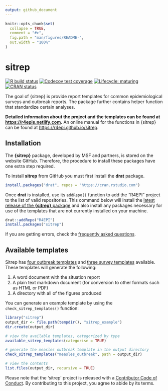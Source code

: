 ```yaml
---
output: github_document
---
```


<!-- README.md is generated from README.Rmd. Please edit that file -->

```r
knitr::opts_chunk$set(
  collapse = TRUE,
  comment = "#>",
  fig.path = "man/figures/README-",
  out.width = "100%"
)
```

# sitrep

<!-- badges: start -->
[![R build status](https://github.com/R4EPI/sitrep/workflows/R-CMD-check/badge.svg)](https://github.com/R4EPI/sitrep/actions)
[![Codecov test coverage](https://codecov.io/gh/R4EPI/sitrep/branch/master/graph/badge.svg)](https://codecov.io/gh/R4EPI/sitrep?branch=master)
[![Lifecycle: maturing](https://img.shields.io/badge/lifecycle-maturing-blue.svg)](https://www.tidyverse.org/lifecycle/#maturing)
[![CRAN status](https://www.r-pkg.org/badges/version/sitrep)](https://CRAN.R-project.org/package=sitrep)
<!-- badges: end -->

The goal of {sitrep} is provide report templates for common epidemiological
surveys and outbreak reports. The package further contains helper function that
standardize certain analyses. 

**Detailed information about the project and the templates can be found at <https://r4epis.netlify.com>.** An online manual for the functions in {sitrep} can be found at <https://r4epi.github.io/sitrep>. 


## Installation

The **{sitrep}** package, developed by MSF and partners, is stored on the website GitHub. Therefore, the procedure to install these packages have one extra step required. 

To install **sitrep** from GitHub you must first install the **drat** package.

``` r
install.packages("drat", repos = "https://cran.rstudio.com")
```

Once **drat** is installed, use its `addRepo()` function to add the "R4EPI" project to the list of valid repositories.
This command below will install the [latest release of the **{sitrep}** package](https://github.com/R4EPI/sitrep/releases) and also install any packages necessary for use of the templates that are not currently installed on your machine.

```r
drat::addRepo("R4EPI")
install.packages("sitrep")
```
 
If you are getting errors, check the [frequently asked questions](https://r4epis.netlify.com/faq/).

## Available templates

Sitrep has [four outbreak templates](https://r4epis.netlify.com/outbreaks/) and
[three survey templates](https://r4epis.netlify.com/surveys/) available. These
templates will generate the following:

1. A word document with the situation report
2. A plain text markdown document (for conversion to other formats such as HTML or PDF)
3. A directory with all of the figures produced

You can generate an example template by using the `check_sitrep_templates()`
function:

```r
library("sitrep")
output_dir <- file.path(tempdir(), "sitrep_example")
dir.create(output_dir)

# view the available templates, categorized by type
available_sitrep_templates(categorise = TRUE)

# generate the measles outbreak template in the output directory
check_sitrep_templates("measles_outbreak", path = output_dir)

# view the contents
list.files(output_dir, recursive = TRUE)
```


Please note that the 'sitrep' project is released with a
[Contributor Code of Conduct](.github/CODE_OF_CONDUCT.md).
By contributing to this project, you agree to abide by its terms.



